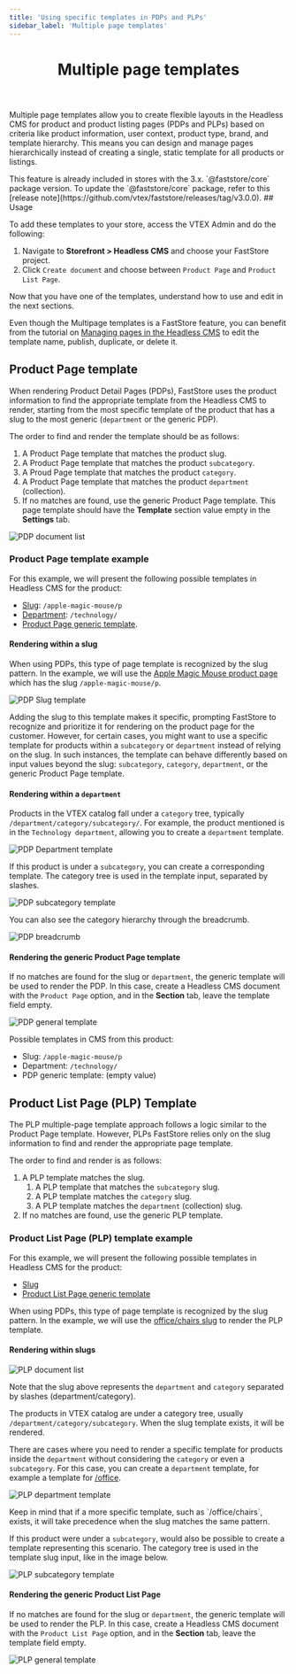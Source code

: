```yaml
---
title: 'Using specific templates in PDPs and PLPs'
sidebar_label: 'Multiple page templates'
---
```


<header>

# Multiple page templates

</header>

Multiple page templates allow you to create flexible layouts in the Headless CMS for product and product listing pages (PDPs and PLPs) based on criteria like product information, user context, product type, brand, and template hierarchy. This means you can design and manage pages hierarchically instead of creating a single, static template for all products or listings.

<Callout type="warning" emoji="⚠️">
  This feature is already included in stores with the 3.x. `@faststore/core` package version. To update the `@faststore/core` package, refer to this [release note](https://github.com/vtex/faststore/releases/tag/v3.0.0).
</Callout>
## Usage

To add these templates to your store, access the VTEX Admin and do the following:
1. Navigate to **Storefront > Headless CMS** and choose your FastStore project.
2. Click  `Create document` and choose between `Product Page` and `Product List Page`.

Now that you have one of the templates, understand how to use and edit in the next sections.

Even though the Multipage templates is a FastStore feature, you can benefit from the tutorial on [Managing pages in the Headless CMS](https://help.vtex.com/tutorial/managing-pages--3DO6rBhZ1p3zndnFu5BgRt) to edit the template name, publish, duplicate, or delete it.

## Product Page template

When rendering Product Detail Pages (PDPs), FastStore uses the product information to find the appropriate template from the Headless CMS to render, starting from the most specific template of the product that has a slug to the most generic (`department` or the generic PDP).

The order to find and render the template should be as follows:

1.  A Product Page template that matches the product slug.
2.  A Product Page template that matches the product `subcategory`.
3.  A Proud Page template that matches the product `category`.
4.  A Product Page template that matches the product `department` (collection).
5.  If no matches are found, use the generic Product Page template. This page template should have the **Template** section value empty in the **Settings** tab.

![PDP document list](https://vtexhelp.vtexassets.com/assets/docs/src/pdplist___d6f00d8bcfc23aecc477c97d487eebca.png)

### Product Page template example

For this example, we will present the following possible templates in Headless CMS for the product:

- [Slug](#rendering-within-a-slug): `/apple-magic-mouse/p`
- [Department](#rendering-within-a-department): `/technology/`
- [Product Page generic template](#rendering-the-generic-product-page-template).

#### Rendering within a slug

When using PDPs, this type of page template is recognized by the slug pattern. In the example, we will use the [Apple Magic Mouse product page](https://starter.vtex.app/apple-magic-mouse/p) which has the slug `/apple-magic-mouse/p`.

![PDP Slug template](https://vtexhelp.vtexassets.com/assets/docs/src/pdpslug___95ada5a5b24e23e34c04f4837d11ade7.png)

Adding the slug to this template makes it specific, prompting FastStore to recognize and prioritize it for rendering on the product page for the customer.
However, for certain cases, you might want to use a specific template for products within a `subcategory` or `department` instead of relying on the slug. In such instances, the template can behave differently based on input values beyond the slug: `subcategory`, `category`, `department`, or the generic Product Page template.

#### Rendering within a `department`

Products in the VTEX catalog fall under a `category` tree, typically `/department/category/subcategory/`. For example, the product mentioned is in the `Technology department`, allowing you to create a `department` template.

![PDP Department template](https://vtexhelp.vtexassets.com/assets/docs/src/pdpdepartment___387cf641f675d05666afeafc65a3e56b.png)

If this product is under a `subcategory`, you can create a corresponding template. The category tree is used in the template input, separated by slashes.

![PDP subcategory template](https://vtexhelp.vtexassets.com/assets/docs/src/pdpsubcategory___566be1fd3bba2db777dd18881933292c.png)

You can also see the category hierarchy through the breadcrumb.

![PDP breadcrumb](https://vtexhelp.vtexassets.com/assets/docs/src/breadcrumb___c9c12da51f685572dfb3a9403168b26a.png)

#### Rendering the generic Product Page template
If no matches are found for the slug or `department`, the generic template will be used to render the PDP. In this case, create a Headless CMS document with the `Product Page` option, and in the **Section** tab, leave the template field empty.

![PDP general template](https://vtexhelp.vtexassets.com/assets/docs/src/pdpgeneral___cdeeaf6060b529aea029e2e5814efc50.png)

Possible templates in CMS from this product:

- Slug: `/apple-magic-mouse/p`
- Department: `/technology/`
- PDP generic template: (empty value)

## Product List Page (PLP) Template

The PLP multiple-page template approach follows a logic similar to the Product Page template. However, PLPs FastStore relies only on the slug information to find and render the appropriate page template. 

The order to find and render is as follows:

1.  A PLP template matches the slug.
    1. A PLP template that matches the `subcategory` slug.
    2. A PLP template matches the `category` slug.
    3. A PLP template matches the `department` (collection) slug.
2.  If no matches are found, use the generic PLP template.

### Product List Page (PLP) template example

For this example, we will present the following possible templates in Headless CMS for the product:
- [Slug](#rendering-within-slugs)
- [Product List Page generic template](#rendering-the-generic-product-list-page)

When using PDPs, this type of page template is recognized by the slug pattern. In the example, we will use the [office/chairs slug](https://starter.vtex.app/office/chairs) to render the PLP template.

#### Rendering within slugs

![PLP document list](https://vtexhelp.vtexassets.com/assets/docs/src/plplist___854bd00fbbcc43d8ae25169917e85632.png)

Note that the slug above represents the `department` and `category` separated by slashes (department/category).

The products in VTEX catalog are under a category tree, usually `/department/category/subcategory`.
When the slug template exists, it will be rendered.

There are cases where you need to render a specific template for products inside the `department` without considering the `category` or even a `subcategory`. For this case, you can create a `department` template, for example a template for [/office](https://starter.vtex.app/office).

![PLP department template](https://vtexhelp.vtexassets.com/assets/docs/src/plpdepartment___4c520237721ca14a722215a93e8cd4c7.png)

<Callout type="warning" emoji="⚠️">
Keep in mind that if a more specific template, such as `/office/chairs`, exists, it will take precedence when the slug matches the same pattern.
</Callout>

If this product were under a `subcategory`, would also be possible to create a template representing this scenario. The category tree is used in the template slug input, like in the image below.

![PLP subcategory template](https://vtexhelp.vtexassets.com/assets/docs/src/plpsubcategory___ac973acd0b5d1745e848f1a0a94c5988.png)

#### Rendering the generic Product List Page

If no matches are found for the slug or `department`, the generic template will be used to render the PLP. In this case, create a Headless CMS document with the `Product List Page` option, and in the **Section** tab, leave the template field empty.

![PLP general template](https://vtexhelp.vtexassets.com/assets/docs/src/plpgeneral___d5ecb7ef0a45bb0bfa6280ec719d9b80.png)
